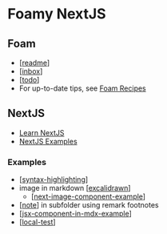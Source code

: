 # Foamy NextJS

## Foam

- [[readme]]
- [[inbox]]
- [[todo]]
- For up-to-date tips, see [Foam Recipes](https://foambubble.github.io/foam/recipes)

## NextJS

- [Learn NextJS](https://nextjs.org/learn/basics/create-nextjs-app)
- [NextJS Examples](https://github.com/vercel/next.js/tree/canary/examples)

### Examples

- [[syntax-highlighting]]
- image in markdown [[excalidrawn]]
  - [[next-image-component-example]]
- [[note]] in subfolder using remark footnotes
- [[jsx-component-in-mdx-example]]
- [[local-test]]

[//begin]: # 'Autogenerated link references for markdown compatibility'
[readme]: readme 'Foam'
[inbox]: inbox 'Inbox'
[todo]: todo 'Todo'
[syntax-highlighting]: notes/syntax-highlighting 'Syntax Highlighting'
[excalidrawn]: excalidrawn 'Excalidrawn'
[next-image-component-example]: next-image-component-example 'Next Image Component Example'
[note]: notes/note 'Note'
[jsx-component-in-mdx-example]: jsx-component-in-mdx-example 'JSX Component in Mdx Example'
[local-test]: local-test 'Local MDX Example'
[//end]: # 'Autogenerated link references'
